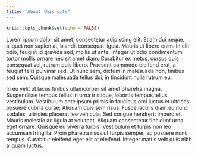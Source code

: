 ```yaml
---
title: "About this site"
---
```


```r
knitr::opts_chunk$set(echo = FALSE)
```



Lorem ipsum dolor sit amet, consectetur adipiscing elit. Etiam dui neque, aliquet non sapien at, blandit consequat ligula. Mauris ut libero enim. In elit odio, feugiat id gravida sed, mollis ut ante. Integer ut odio condimentum tortor mollis ornare nec sit amet diam. Curabitur ex metus, cursus quis consequat vel, rutrum quis libero. Praesent commodo eleifend erat, a feugiat felis pulvinar sed. Ut nunc sem, dictum in malesuada non, finibus sed sem. Quisque malesuada tellus dui, in tincidunt nulla rutrum eu.

In eu velit ut lacus finibus ullamcorper sit amet pharetra magna. Suspendisse tempus tellus in urna tristique, lobortis tempus tellus vestibulum. Vestibulum ante ipsum primis in faucibus orci luctus et ultrices posuere cubilia curae; Aliquam quis sem risus. Fusce iaculis diam eu nunc sodales, ultricies placerat leo vehicula. Sed congue hendrerit imperdiet. Mauris molestie ac ligula at volutpat. Aliquam consectetur tincidunt urna eget ornare. Quisque eu viverra turpis. Vestibulum et turpis non leo accumsan fringilla. Proin pharetra risus ut turpis semper, ac posuere nunc tempus. Curabitur eleifend eget elit at eleifend. Integer mattis velit quis nibh aliquam luctus. 